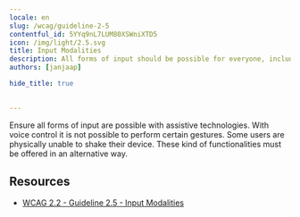 ```yaml
---
locale: en
slug: /wcag/guideline-2-5
contentful_id: 5YYq9nL7LUM80XSWniXTD5
icon: /img/light/2.5.svg
title: Input Modalities
description: All forms of input should be possible for everyone, including those using assistive technologies.
authors: [janjaap]

hide_title: true

	
---
```


<Hero
  title="Input Modalities"
  icon="/img/light/2.5.svg"
  prefix="Guideline 2.5"
/>

Ensure all forms of input are possible with assistive technologies. With voice control it is not possible to perform certain gestures. Some users are physically unable to shake their device. These kind of functionalities must be offered in an alternative way.

## Resources

- [WCAG 2.2 - Guideline 2.5 - Input Modalities](https://www.w3.org/TR/WCAG22/#input-modalities)